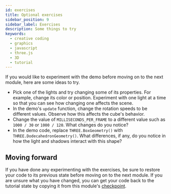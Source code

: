```yaml
---
id: exercises
title: Optional exercises
sidebar_position: 9
sidebar_label: Exercises
description: Some things to try
keywords:
  - creative coding
  - graphics
  - javascript
  - three.js
  - 3D
  - tutorial
---
```


If you would like to experiment with the demo before moving on to the next module, here are some ideas to try.

* Pick one of the lights and try changing some of its properties. For example, change its color or position. Experiment with one light at a time so that you can see how changing one affects the scene.
* In the demo's `update` function, change the rotation speeds to be different values. Observe how this affects the cube's behavior.
* Change the value of `MILLISECONDS_PER_FRAME` to a different value such as `1000 / 30` or `1000 / 120`. What changes do you notice?
* In the demo code, replace `THREE.BoxGeometry()` with `THREE.DodecahedronGeometry()`. What differences, if any, do you notice in how the light and shadows interact with this shape?

## Moving forward

If you have done any experimenting with the exercises, be sure to restore your code to its previous state before moving on to the next module. If you are unsure what you have changed, you can get your code back to the tutorial state by copying it from this module's [checkpoint](./checkpoint.mdx).
